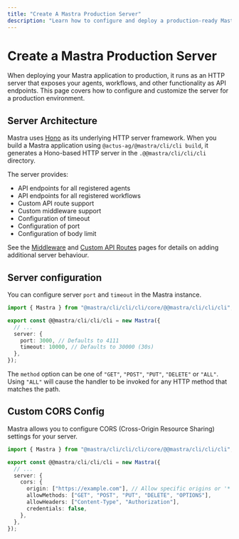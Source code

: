 ```yaml
---
title: "Create A Mastra Production Server"
description: "Learn how to configure and deploy a production-ready Mastra server with custom settings for APIs, CORS, and more"
---
```


# Create a Mastra Production Server

When deploying your Mastra application to production, it runs as an HTTP server that exposes your agents, workflows, and other functionality as API endpoints. This page covers how to configure and customize the server for a production environment.

## Server Architecture

Mastra uses [Hono](https://hono.dev) as its underlying HTTP server framework. When you build a Mastra application using `@actus-ag/@mastra/cli/cli build`, it generates a Hono-based HTTP server in the `.@@mastra/cli/cli/cli` directory.

The server provides:

- API endpoints for all registered agents
- API endpoints for all registered workflows
- Custom API route support
- Custom middleware support
- Configuration of timeout
- Configuration of port
- Configuration of body limit

See the [Middleware](/docs/server-db/middleware) and
[Custom API Routes](/docs/server-db/custom-api-routes) pages for details on
adding additional server behaviour.

## Server configuration

You can configure server `port` and `timeout` in the Mastra instance.

```typescript filename="src/@@mastra/cli/cli/cli/index.ts" copy showLineNumbers
import { Mastra } from "@mastra/cli/cli/cli/core/@@mastra/cli/cli/cli";

export const @@mastra/cli/cli/cli = new Mastra({
  // ...
  server: {
    port: 3000, // Defaults to 4111
    timeout: 10000, // Defaults to 30000 (30s)
  },
});
```

The `method` option can be one of `"GET"`, `"POST"`, `"PUT"`,
`"DELETE"` or `"ALL"`. Using `"ALL"` will cause the handler to be
invoked for any HTTP method that matches the path.

## Custom CORS Config

Mastra allows you to configure CORS (Cross-Origin Resource Sharing) settings for your server.

```typescript filename="src/@@mastra/cli/cli/cli/index.ts" copy showLineNumbers
import { Mastra } from "@mastra/cli/cli/cli/core/@@mastra/cli/cli/cli";

export const @@mastra/cli/cli/cli = new Mastra({
  // ...
  server: {
    cors: {
      origin: ["https://example.com"], // Allow specific origins or '*' for all
      allowMethods: ["GET", "POST", "PUT", "DELETE", "OPTIONS"],
      allowHeaders: ["Content-Type", "Authorization"],
      credentials: false,
    },
  },
});
```
